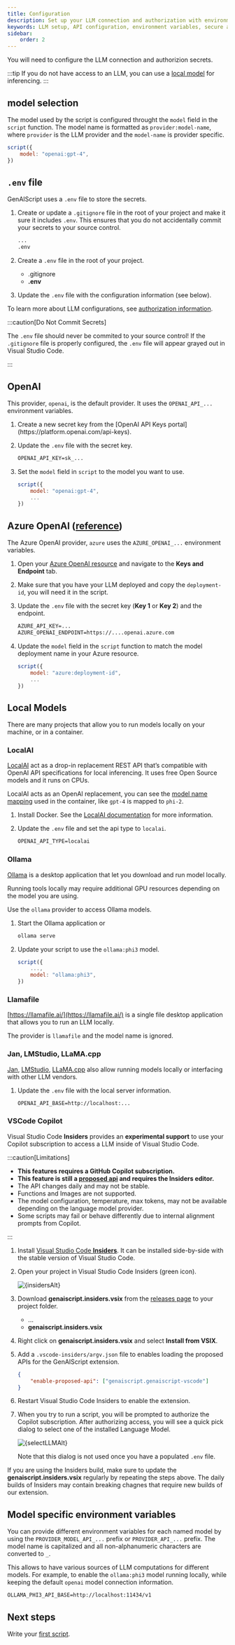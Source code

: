```yaml
---
title: Configuration
description: Set up your LLM connection and authorization with environment variables for seamless integration.
keywords: LLM setup, API configuration, environment variables, secure authorization, LLM integration
sidebar:
    order: 2
---
```




You will need to configure the LLM connection and authorizion secrets. 

:::tip
If you do not have access to an LLM, you can use a [local model](#local-models) for inferencing.
:::

## model selection

The model used by the script is configured throught the `model` field in the `script` function.
The model name is formatted as `provider:model-name`, where `provider` is the LLM provider
and the `model-name` is provider specific.

```js 'model: "openai:gpt-4"'
script({
    model: "openai:gpt-4",    
})
```

## `.env` file

GenAIScript uses a `.env` file to store the secrets.

<Steps>

<ol>

<li>

Create or update a `.gitignore` file in the root of your project and make it sure it includes `.env`.
This ensures that you do not accidentally commit your secrets to your source control.

```txt title=".gitignore" ".env"
...
.env
```

</li>

<li>

Create a `.env` file in the root of your project.

<FileTree>

-  .gitignore
-  **.env**
</FileTree>

</li>

<li>

Update the `.env` file with the configuration information (see below).

</li>

</ol>

</Steps>

To learn more about LLM configurations, 
see [authorization information](/genaiscript/reference/token).

:::caution[Do Not Commit Secrets]

The `.env` file should never be commited to your source control!
If the `.gitignore` file is properly configured, 
the `.env` file will appear grayed out in Visual Studio Code.

:::

## OpenAI

This provider, `openai`, is the default provider. 
It uses the `OPENAI_API_...` environment variables.

<Steps>

<ol>

<li>
Create a new secret key from the [OpenAI API Keys portal](https://platform.openai.com/api-keys).
</li>

<li>

Update the `.env` file with the secret key.

```txt title=".env"
OPENAI_API_KEY=sk_...
```
</li>

<li>

Set the `model` field in `script` to the model you want to use.

```js 'model: "openai:gpt-4"'
script({
    model: "openai:gpt-4",
    ...
})
```

</li>

</ol>

</Steps>

## Azure OpenAI ([reference](https://learn.microsoft.com/en-us/azure/ai-services/openai/reference#chat-completions)) 

<a id="azure" href=""></a>

The Azure OpenAI provider, `azure` uses the `AZURE_OPENAI_...` environment variables.

<Steps>

<ol>

<li>

Open your [Azure OpenAI resource](https://portal.azure.com) and navigate to the **Keys and Endpoint** tab.

</li>

<li>

Make sure that you have your LLM deployed and copy the `deployment-id`, you will need it in the script.

</li>

<li>

Update the `.env` file with the secret key (**Key 1** or **Key 2**) and the endpoint.

```txt title=".env"
AZURE_API_KEY=...
AZURE_OPENAI_ENDPOINT=https://....openai.azure.com
```

</li>

<li>

Update the `model` field in the `script` function to match the model deployment name in your Azure resource.

```js 'model: "azure:deployment-id"'
script({
    model: "azure:deployment-id",
    ...
})
```

</li>

</ol>

</Steps>

## Local Models

There are many projects that allow you to run models locally on your machine,
or in a container.

### LocalAI

[LocalAI](https://localai.io/) act as a drop-in replacement REST API that’s compatible 
with OpenAI API specifications for local inferencing. It uses free Open Source models 
and it runs on CPUs.

LocalAI acts as an OpenAI replacement, you can see the [model name mapping](https://localai.io/basics/container/#all-in-one-images)
used in the container, like `gpt-4` is mapped to `phi-2`.

<Steps>

<ol>

<li>

Install Docker. See the [LocalAI documentation](https://localai.io/basics/getting_started/#prerequisites) for more information.

</li>

<li>

Update the `.env` file and set the api type to `localai`.

```txt title=".env" "localai"
OPENAI_API_TYPE=localai
```

</li>

</ol>

</Steps>


### Ollama

[Ollama](https://ollama.ai/) is a desktop application that let you download and run model locally.

Running tools locally may require additional GPU resources depending on the model you are using.

Use the `ollama` provider to access Ollama models.

<Steps>

<ol>

<li>

Start the Ollama application or

```sh
ollama serve
```

</li>

<li>

Update your script to use the `ollama:phi3` model.

```js "ollama:phi3"
script({
    ...,
    model: "ollama:phi3",
})
```

</li>

</ol>

</Steps>

### Llamafile

[https://llamafile.ai/](https://llamafile.ai/) is a single file desktop application
that allows you to run an LLM locally.

The provider is `llamafile` and the model name is ignored.

### Jan, LMStudio, LLaMA.cpp

[Jan](https://jan.ai/), [LMStudio](https://lmstudio.ai/), 
[LLaMA.cpp](https://github.com/ggerganov/llama.cpp/tree/master/examples/server)
also allow running models locally or interfacing with other LLM vendors.

<Steps>

<ol>

<li>

Update the `.env` file with the local server information.

```txt title=".env"
OPENAI_API_BASE=http://localhost:...
```

</li>

</ol>

</Steps>

### VSCode Copilot

Visual Studio Code **Insiders** provides an 
**experimental support** to use your Copilot subscription to access a LLM inside of Visual Studio Code.

:::caution[Limitations]

-   **This features requires a GitHub Copilot subscription.**
-   **This feature is still a [proposed api](https://github.com/microsoft/vscode/blob/main/src/vscode-dts/vscode.proposed.languageModels.d.ts) and requires the Insiders editor.**
-   The API changes daily and may not be stable.
-   Functions and Images are not supported.
-   The model configuration, temperature, max tokens, may not be available depending on the language model provider.
-   Some scripts may fail or behave differently due to internal alignment prompts from Copilot.

:::

<Steps>

<ol>

<li>

Install [Visual Studio Code **Insiders**](https://code.visualstudio.com/insiders/). 
It can be installed side-by-side with the stable version of Visual Studio Code.

</li>

<li>

Open your project in Visual Studio Code Insiders (green icon).

<Image src={insidersSrc} alt={insidersAlt} />

</li>

<li>

Download **genaiscript.insiders.vsix** from the [releases page](https://github.com/microsoft/genaiscript/releases/latest)
to your project folder.

<FileTree>

- ...
- **genaiscript.insiders.vsix**

</FileTree>

</li>

<li>

Right click on **genaiscript.insiders.vsix** and select **Install from VSIX**.

</li>

<li>

Add a `.vscode-insiders/argv.json` file to enables loading the proposed APIs for the GenAIScript extension.

```json title=".vscode-insiders/argv.json"
{
    "enable-proposed-api": ["genaiscript.genaiscript-vscode"]
}
```

</li>

<li>

Restart Visual Studio Code Insiders to enable the extension.

</li>

<li>

When you try to run a script, you will be prompted to authorize the Copilot subscription.
After authorizing access, you will see a quick pick dialog to select one of the installed Language Model.

<Image src={selectLLMSrc} alt={selectLLMAlt} />

Note that this dialog is not used once you have a populated `.env` file.

</li>

</ol>

</Steps>

If you are using the Insiders build, make sure to update the **genaiscript.insiders.vsix** regularly
by repeating the steps above. The daily builds of Insiders may contain breaking chagnes that require new builds
of our extension.

## Model specific environment variables

You can provide different environment variables
for each named model by using the `PROVIDER_MODEL_API_...` prefix or `PROVIDER_API_...` prefix.
The model name is capitalized and 
all non-alphanumeric characters are converted to `_`.

This allows to have various sources of LLM computations
for different models. For example, to enable the `ollama:phi3`
model running locally, while keeping the default `openai` model connection information.

```txt title=".env"
OLLAMA_PHI3_API_BASE=http://localhost:11434/v1
```

## Next steps

Write your [first script](/genaiscript/getting-started/your-first-genai-script).
